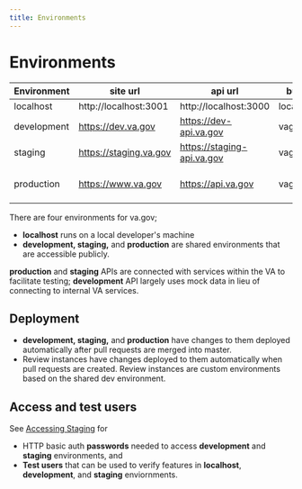 ```yaml
---
title: Environments
---
```


# Environments

| Environment | site url | api url | buildtype | NODE_ENV | Deployments |
| ----------- | -------- | ------------ | --------- | -------- | ----------- |
| localhost | http://localhost:3001 | http://localhost:3000 | localhost | | |
| development | https://dev.va.gov | https://dev-api.va.gov | vagovdev | | After a merge to master |
| staging | https://staging.va.gov | https://staging-api.va.gov | vagovstaging | production | After a merge to master |
| production | https://www.va.gov | https://api.va.gov | vagovprod | production | Daily, Monday - Friday |

There are four environments for va.gov;
- **localhost** runs on a local developer's machine
- **development, staging,** and **production** are shared environments that are accessible publicly.

**production** and **staging** APIs are connected with services within the VA to facilitate testing; **development** API largely uses mock data in lieu of connecting to internal VA services.

## Deployment

- **development, staging,** and **production** have changes to them deployed automatically after pull requests are merged into master.
- Review instances have changes deployed to them automatically when pull requests are created. Review instances are custom environments based on the shared dev environment.

## Access and test users

See [Accessing Staging](https://github.com/department-of-veterans-affairs/vets.gov-team/blob/master/Work%20Practices/Accessing-Staging.md) for

- HTTP basic auth **passwords** needed to access **development** and **staging** environments, and
- **Test users** that can be used to verify features in **localhost**, **development**, and **staging** enviornments.
